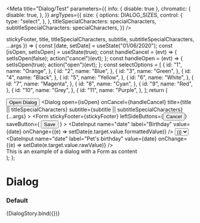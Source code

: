 

<Meta
  title="Dialog/Test"
  parameters={{
    info: { disable: true },
    chromatic: {
      disable: true,
    },
  }}
  argTypes={{
    size: {
      options: DIALOG_SIZES,
      control: {
        type: "select",
      },
    },
    titleSpecialCharacters: specialCharacters,
    subtitleSpecialCharacters: specialCharacters,
  }}
/>

  stickyFooter,
  title,
  titleSpecialCharacters,
  subtitle,
  subtitleSpecialCharacters,
  ...args
}) => {
  const [date, setDate] = useState("01/06/2020");
  const [isOpen, setIsOpen] = useState(true);
  const handleCancel = (evt) => {
    setIsOpen(false);
    action("cancel")(evt);
  };
  const handleOpen = (evt) => {
    setIsOpen(true);
    action("open")(evt);
  };
  const selectOptions = [
    {
      id: "1",
      name: "Orange",
    },
    {
      id: "2",
      name: "Blue",
    },
    {
      id: "3",
      name: "Green",
    },
    {
      id: "4",
      name: "Black",
    },
    {
      id: "5",
      name: "Yellow",
    },
    {
      id: "6",
      name: "White",
    },
    {
      id: "7",
      name: "Magenta",
    },
    {
      id: "8",
      name: "Cyan",
    },
    {
      id: "9",
      name: "Red",
    },
    {
      id: "10",
      name: "Grey",
    },
    {
      id: "11",
      name: "Purple",
    },
  ];
  return (
    <div>
      <Button onClick={handleOpen}>Open Dialog</Button>
      <Dialog
        open={isOpen}
        onCancel={handleCancel}
        title={title || titleSpecialCharacters}
        subtitle={subtitle || subtitleSpecialCharacters}
        {...args}
      >
        <Form
          stickyFooter={stickyFooter}
          leftSideButtons={<Button onClick={handleCancel}>Cancel</Button>}
          saveButton={
            <Button buttonType="primary" type="submit">
              Save
            </Button>
          }
        >
          <Textbox label="First Name" />
          <Textbox label="Middle Name" />
          <Textbox label="Surname" />
          <Textbox label="Birth Place" />
          <Textbox label="Favourite Colour" />
          <Textbox label="Address" />
          <DateInput
            name="date"
            label="Birthday"
            value={date}
            onChange={(e) => setDate(e.target.value.formattedValue)}
          />
          <Select label="Color">
            {selectOptions.map((option) => (
              <Option key={option.name} value={option} text={option.name} />
            ))}
          </Select>
          <Textbox label="Pet Name" />
          <DateInput
            name="date"
            label="Pet's birthday"
            value={date}
            onChange={(e) => setDate(e.target.value.rawValue)}
          />
          <Checkbox name="checkbox" label="Do you like my Dog" />
          <div>This is an example of a dialog with a Form as content</div>
        </Form>
      </Dialog>
    </div>
  );
};

# Dialog

### Default

<Canvas>
  <Story
    name="default"
    args={{
      height: "",
      title: "Example Dialog",
      titleSpecialCharacters: undefined,
      subtitle: "Example Subtitle",
      subtitleSpecialCharacters: undefined,
      size: Dialog.defaultProps.size,
      showCloseIcon: Dialog.defaultProps.showCloseIcon,
      disableEscKey: false,
      stickyFooter: false,
    }}
  >
    {DialogStory.bind({})}
  </Story>
</Canvas>
